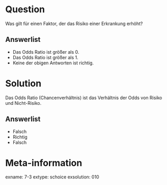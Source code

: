 Question
========

Was gilt für einen Faktor, der das Risiko einer Erkrankung erhöht?

Answerlist
----------
* Das Odds Ratio ist größer als 0.
* Das Odds Ratio ist größer als 1.
* Keine der obigen Antworten ist richtig.

Solution
========

Das Odds Ratio (Chancenverhältnis) ist das  Verhältnis der Odds von Risiko und Nicht-Risiko.

Answerlist
----------
* Falsch
* Richtig
* Falsch


Meta-information
================
exname: 7-3
extype: schoice
exsolution: 010
